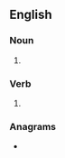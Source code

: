 ==English==

===Noun===
{{en-noun|~}}

# {{alternative spelling of|rumba|lang=en}}

===Verb===
{{en-verb}}

# {{alternative spelling of|rumba|lang=en}}

===Anagrams===
* {{anagrams|en|Burmah}}